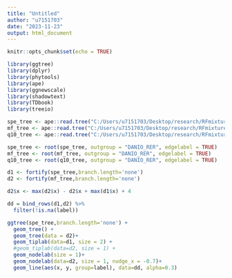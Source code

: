 ```yaml
---
title: "Untitled"
author: "u7151703"
date: "2023-11-23"
output: html_document
---
```


```r
knitr::opts_chunk$set(echo = TRUE)
```


```r
library(ggtree)
library(dplyr)
library(phytools)
library(ape)
library(ggnewscale)
library(shadowtext)
library(TDbook)
library(treeio)
```

```r
spe_tree <- ape::read.tree("C:/Users/u7151703/Desktop/research/RFmixture/data/mammal/trees/aa_t90_unrooted.treefile")
mf_tree <- ape::read.tree("C:/Users/u7151703/Desktop/research/RFmixture/data/mammal/trees/ast_bic_unroot.treefile")
q10_tree <- ape::read.tree("C:/Users/u7151703/Desktop/research/RFmixture/data/mammal/trees/ast_q10_unroot.treefile")
```


```r
spe_tree <- root(spe_tree, outgroup = "DANIO_RER", edgelabel = TRUE)
mf_tree <- root(mf_tree, outgroup = "DANIO_RER", edgelabel = TRUE)
q10_tree <- root(q10_tree, outgroup = "DANIO_RER", edgelabel = TRUE)
```


```r
d1 <- fortify(spe_tree,branch.length='none')
d2 <- fortify(mf_tree,branch.length='none')
```

```r
d2$x <- max(d2$x) - d2$x + max(d1$x) + 4

dd = bind_rows(d1,d2) %>% 
  filter(!is.na(label)) 

```


```r
ggtree(spe_tree,branch.length='none') + 
  geom_tree() + 
  geom_tree(data = d2)+
  geom_tiplab(data=d1, size = 2) +
  #geom_tiplab(data=d2, size = 1) +
  geom_nodelab(size = 1)+
  geom_nodelab(data=d2, size = 1, nudge_x = -0.7)+
  geom_line(aes(x, y, group=label), data=dd, alpha=0.3)
```











